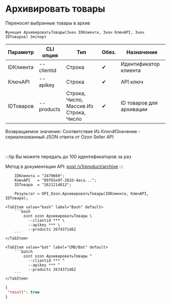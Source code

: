 ﻿---
sidebar_position: 12
description: Архивировать товары и другие функции для работы с Ozon в Открытом пакете интеграций - бесплатной open-source библиотеке интеграций для 1С:Предприятие 8, OneScript и CLI
keywords: [1C, 1С, 1С:Предприятие, 1С:Предприятие 8.3, API, Интеграция, Сервисы, Обмен, OneScript, CLI, Ozon]
---


# Архивировать товары
 Переносит выбранные товары в архив



`Функция АрхивироватьТовары(Знач IDКлиента, Знач КлючAPI, Знач IDТоваров) Экспорт`

  | Параметр | CLI опция | Тип | Обяз. | Назначение |
  |-|-|-|-|-|
  | IDКлиента | --clientid | Строка | &#x2714; | Идентификатор клиента |
  | КлючAPI | --apikey | Строка | &#x2714; | API ключ |
  | IDТоваров | --products | Строка, Число, Массив Из Строка, Число | &#x2714; | ID товаров для архивации |

  
  Возвращаемое значение:   Соответствие Из КлючИЗначение - сериализованный JSON ответа от Ozon Seller API

<br/>

:::tip
Вы можете передать до 100 идентификаторов за раз

Метод в документации API: [post /v1/product/archive](https://docs.ozon.ru/api/seller/#operation/ProductAPI_ProductArchive)
:::
<br/>



```bsl title="Пример использования для 1С:Предприятие/OneScript"
    IDКлиента = "2479669";
    КлючAPI   = "09f65e9f-262d-4aca...";
    IDТовара  = "2621214812";

    Результат = OPI_Ozon.АрхивироватьТовары(IDКлиента, КлючAPI, IDТовара);
```
    

 <Tabs>
  
    <TabItem value="bash" label="Bash" default>
        ```bash
            oint ozon АрхивироватьТовары \
              --clientid *** \
              --apikey *** \
              --products 2674371462
        ```
    </TabItem>
  
    <TabItem value="bat" label="CMD/Bat" default>
        ```batch
            oint ozon АрхивироватьТовары ^
              --clientid *** ^
              --apikey *** ^
              --products 2674371462
        ```
    </TabItem>
</Tabs>


```json title="Результат"
{
 "result": true
}
```
